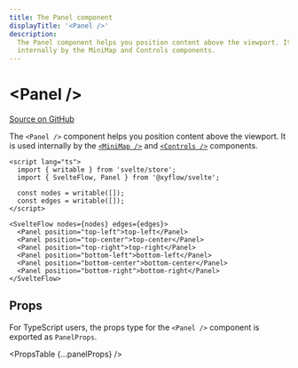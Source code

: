 ```yaml
---
title: The Panel component
displayTitle: '<Panel />'
description:
  The Panel component helps you position content above the viewport. It is used
  internally by the MiniMap and Controls components.
---
```



# &lt;Panel />

[Source on GitHub](hthttps://github.com/xyflow/xyflow/blob/main/packages/svelte/src/lib/container/Panel/Panel.svelte)

The `<Panel />` component helps you position content above the viewport. It is
used internally by the [`<MiniMap />`](/api-reference/components/mini-map) and [`<Controls />`](/api-reference/components/controls)
components.

```svelte
<script lang="ts">
  import { writable } from 'svelte/store';
  import { SvelteFlow, Panel } from '@xyflow/svelte';

  const nodes = writable([]);
  const edges = writable([]);
</script>

<SvelteFlow nodes={nodes} edges={edges}>
  <Panel position="top-left">top-left</Panel>
  <Panel position="top-center">top-center</Panel>
  <Panel position="top-right">top-right</Panel>
  <Panel position="bottom-left">bottom-left</Panel>
  <Panel position="bottom-center">bottom-center</Panel>
  <Panel position="bottom-right">bottom-right</Panel>
</SvelteFlow>
```

## Props

For TypeScript users, the props type for the `<Panel />` component is exported
as `PanelProps`.

<PropsTable {...panelProps} />
